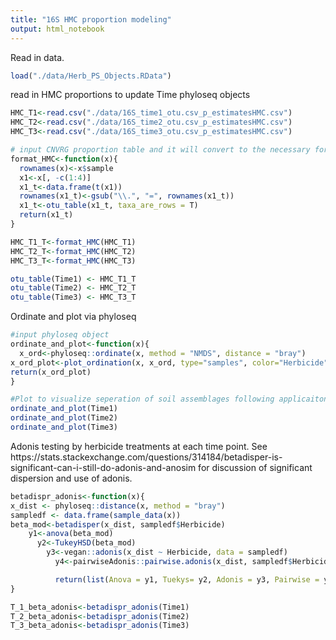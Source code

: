 ```yaml
---
title: "16S HMC proportion modeling"
output: html_notebook
---
```


Read in data. 
```r
load("./data/Herb_PS_Objects.RData")
```

read in HMC proportions to update Time phyloseq objects 
```r
HMC_T1<-read.csv("./data/16S_time1_otu.csv_p_estimatesHMC.csv")
HMC_T2<-read.csv("./data/16S_time2_otu.csv_p_estimatesHMC.csv")
HMC_T3<-read.csv("./data/16S_time3_otu.csv_p_estimatesHMC.csv")
```

```r
# input CNVRG proportion table and it will convert to the necessary format to update a phyloseq object
format_HMC<-function(x){
  rownames(x)<-x$sample
  x1<-x[, -c(1:4)]
  x1_t<-data.frame(t(x1))
  rownames(x1_t)<-gsub("\\.", "=", rownames(x1_t))
  x1_t<-otu_table(x1_t, taxa_are_rows = T)
  return(x1_t)
}

HMC_T1_T<-format_HMC(HMC_T1)
HMC_T2_T<-format_HMC(HMC_T2)
HMC_T3_T<-format_HMC(HMC_T3)

otu_table(Time1) <- HMC_T1_T
otu_table(Time2) <- HMC_T2_T
otu_table(Time3) <- HMC_T3_T
```

Ordinate and plot via phyloseq
```r
#input phyloseq object
ordinate_and_plot<-function(x){
  x_ord<-phyloseq::ordinate(x, method = "NMDS", distance = "bray")
x_ord_plot<-plot_ordination(x, x_ord, type="samples", color="Herbicide")  + geom_point(size=5) + ggtitle("NMDS by Herbicie") + stat_ellipse(type = "norm", linetype = 2) + stat_ellipse(type = "t") + theme_bw() + theme(plot.title = element_text(hjust=0.5))
return(x_ord_plot)
}

#Plot to visualize seperation of soil assemblages following applicaiton
ordinate_and_plot(Time1)
ordinate_and_plot(Time2)
ordinate_and_plot(Time3)
```
Adonis testing by herbicide treatments at each time point. See https://stats.stackexchange.com/questions/314184/betadisper-is-significant-can-i-still-do-adonis-and-anosim for discussion of significant dispersion and use of adonis. 
```r
betadispr_adonis<-function(x){
x_dist <- phyloseq::distance(x, method = "bray")
sampledf <- data.frame(sample_data(x))
beta_mod<-betadisper(x_dist, sampledf$Herbicide)
    y1<-anova(beta_mod)
      y2<-TukeyHSD(beta_mod)
        y3<-vegan::adonis(x_dist ~ Herbicide, data = sampledf)
          y4<-pairwiseAdonis::pairwise.adonis(x_dist, sampledf$Herbicide, p.adjust.m = "bon")

          return(list(Anova = y1, Tuekys= y2, Adonis = y3, Pairwise = y4))
}

T_1_beta_adonis<-betadispr_adonis(Time1)
T_2_beta_adonis<-betadispr_adonis(Time2)
T_3_beta_adonis<-betadispr_adonis(Time3)
```

